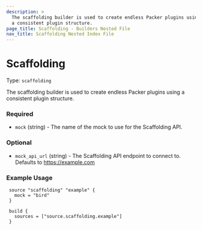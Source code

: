 ```yaml
---
description: >
  The scaffolding builder is used to create endless Packer plugins using
  a consistent plugin structure.
page_title: Scaffolding - Builders Nested File
nav_title: Scaffolding Nested Index File
---
```


# Scaffolding

Type: `scaffolding`

<!--
  Include a short description about the builder. This is a good place
  to call out what the builder does, and any requirements for the given
  builder environment. See https://www.packer.io/docs/builders/null
-->

The scaffolding builder is used to create endless Packer plugins using
a consistent plugin structure.

<!-- Builder Configuration Fields -->

### Required

- `mock` (string) - The name of the mock to use for the Scaffolding API.

<!--
  Optional Configuration Fields

  Configuration options that are not required or have reasonable defaults
  should be listed under the optionals section. Defaults values should be
  noted in the description of the field
-->

### Optional

- `mock_api_url` (string) - The Scaffolding API endpoint to connect to.
  Defaults to https://example.com

<!--
  A basic example on the usage of the builder. Multiple examples
  can be provided to highlight various build configurations.

-->

### Example Usage

```hcl
 source "scaffolding" "example" {
   mock = "bird"
 }

 build {
   sources = ["source.scaffolding.example"]
 }
```

